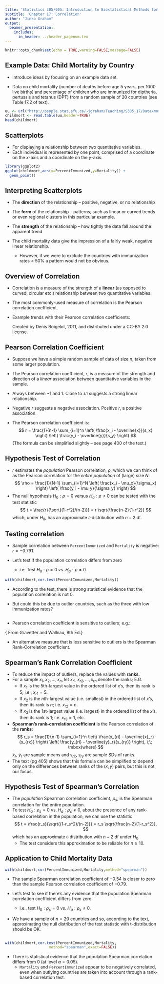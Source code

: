 ```yaml
---
title: 'Statistics 305/605: Introduction to Biostatistical Methods for Health Sciences'
subtitle: 'Chapter 17: Correlation'
author: "Jinko Graham"
output: 
  beamer_presentation:
    includes:
      in_header: ../header_pagenum.tex
---
```


```r
knitr::opts_chunk$set(echo = TRUE,warning=FALSE,message=FALSE)
```


## Example Data: Child Mortality by Country

* Introduce ideas by focusing on an example data set.

* Data on child mortality (number of deaths before
age 5 years, per 1000 live births)
and percentage of children who are immunized for 
diptheria, pertussis and tetanus (DPT) from a random sample of 20 countries (see Table 17.2 of text).

\scriptsize

```r
uu <- url("http://people.stat.sfu.ca/~jgraham/Teaching/S305_17/Data/mort.txt")
childmort <- read.table(uu,header=TRUE)
head(childmort)
```


## Scatterplots

* For displaying a relationship between two quantitative variables.
* Each individual is represented by one point, comprised of 
a coordinate on the $x$-axis and a coordinate on the $y$-axis.

\scriptsize

```r
library(ggplot2)
ggplot(childmort,aes(x=PercentImmunized,y=Mortality)) +
  geom_point()
```


## Interpreting Scatterplots

* The **direction** of the relationship -- positive, negative, or
no relationship
* The **form** of the relationship -- patterns, such as linear or curved trends or even regional clusters in this particular example.
* The **strength** of the relationship -- how tightly the data fall around the apparent trend

* The child mortality data give the impression of a fairly weak,
negative linear relationship.
    + However, if we were to exclude the countries with 
    immunization rates $<$ 50% a pattern would not be obvious.

## Overview of Correlation

* Correlation is a measure of the strength of a **linear** 
(as opposed to curved, circular etc.) relationship between two quantitative variables.

* The most commonly-used measure of correlation is the 
Pearson correlation coefficient.

* Example trends with their Pearson correlation coefficients:
\vspace*{-.15in}
\begin{center}
\includegraphics[height=3in]{512pxCorrEgs.png}
\end{center}
\vspace*{-.07in}
\scriptsize Created by Denis Boigelot, 2011, and distributed under a CC-BY 2.0 license.

## Pearson Correlation Coefficient

* Suppose we have a simple random sample of data of size $n$, taken
from some larger population. 

* The Pearson correlation coefficient, $r$, is
a measure of the strength and direction of a _linear_ association between quantitative variables in the sample. 
* Always between $-1$ and $1$. Close to $\pm 1$ suggests a
strong linear relationship.
* Negative $r$ suggests a negative association. Positive $r$, a positive association.
* The Pearson correlation coefficient is:
$$
r = \frac{1}{n-1} \sum_{i=1}^n \left( 
\frac{x_i - \overline{x}}{s_x} \right) \left(
\frac{y_i - \overline{y}}{s_y} \right)
$$
(The formula can be simplified slightly -- see page 400 of the text.)

## Hypothesis Test of Correlation

* $r$ estimates the _population_ Pearson correlation, $\rho$,
which we can think of
as the Pearson correlation for the _entire population_ of (large) size $N$:
$$
\rho = \frac{1}{N-1} \sum_{i=1}^N \left( 
\frac{x_i - \mu_x}{\sigma_x} \right) \left(
\frac{y_i - \mu_y}{\sigma_y} \right)
$$
* The null hypothesis $H_0: \rho=0$ versus 
$H_a: \rho \not= 0$ can be tested with the test statistic
$$
t = \frac{r}{\sqrt{(1-r^2)/(n-2)}} = r \sqrt{\frac{n-2}{1-r^2}}
$$
which, under $H_0$, has an approximate $t$-distribution with $n-2$ df.

## Testing correlation

* Sample correlation between `PercentImmunized` and `Mortality` is negative: $r=-0.791$.


* Let's test if the population correlation differs from zero  
    +  i.e. Test $H_0: \rho=0$ vs. $H_a: \rho \not= 0$.

\vspace*{-.1in}

\scriptsize

```r
with(childmort,cor.test(PercentImmunized,Mortality))
```

\small

\vspace*{-.1in}

* According to the test, there is strong 
statistical evidence that the
population correlation is not 0.

* But could this be due to outlier countries, such
    as the three with low immunization rates? 

## 

* Pearson correlation coefficient is sensitive to outliers; e.g.:

\vspace*{-.15in}
\begin{center}
\includegraphics[height=3in]{CorrOutlier.png}
\end{center}
\vspace*{-.15in}
\scriptsize{\hspace{.3in} From Gravetter and Wallnau, 8th Ed.}

\normalsize

* An alternative measure that is less sensitive to outliers
is the Spearman Rank-Correlation coefficient.



## Spearman's Rank Correlation Coefficient

* To reduce the impact of outliers, replace the
values with **ranks**.
* For a sample $x_1, x_2, \ldots, x_n$, let $x_{r1},x_{r2}, \ldots,
x_{rn}$ denote the ranks; E.G. 
    + If $x_1$ is the $5$th-largest value in the ordered list of $x$'s, then its
rank is 5; i.e., $x_{r1}=5$. 
    + If $x_2$ is the $n$th-largest value (i.e. smallest) in the ordered list of $x$'s, then its rank is $n$; i.e. $x_{r2}=n$.
    + If $x_3$ is the $1$st-largest value (i.e. largest) in the ordered list of the $x$'s, then its 
    rank is $1$; i.e. $x_{r3}=1$, etc.
* **Spearman's rank-correlation coefficient** is the Pearson correlation 
of the **ranks**:
$$
r_s = \frac{1}{n-1} \sum_{i=1}^n \left( 
\frac{x_{ri} - \overline{x}_r}{s_{rx}} \right) \left(
\frac{y_{ri} - \overline{y}_r}{s_{ry}} \right), \;\; \mbox{where}
$$
$\bar{x}_r$, $\bar{y}_r$ are sample means and 
$s_{rx}$,  $s_{ry}$ are sample SDs of ranks.
* The text (pg 405) shows that this formula can be simplified to depend only on the 
differences between ranks of the $(x,y)$ pairs, but this is not our focus.


## Hypothesis Test of Spearman's Correlation

* The _population_ Spearman correlation coefficient, $\rho_s$, is 
the Spearman correlation for the entire population.
* To test $H_0: \rho_s=0$
vs. $H_a:\rho_s \not= 0$, about the presence of any rank-based correlation in the population, we can use the statistic
$$
t = \frac{r_s}{\sqrt{(1-r_s^2)/(n-2)}} = r_s \sqrt{\frac{n-2}{1-r_s^2}},
$$
which has an approximate $t$-distribution with $n-2$ df under $H_0$.
    + The test considers this approximation to be reliable for $n\geq 10$.

## Application to Child Mortality Data

\scriptsize

```r
with(childmort,cor(PercentImmunized,Mortality,method="spearman"))
```

\normalsize

* The sample Spearman correlation coefficient  of $-0.54$ is closer to zero
than the sample Pearson correlation coefficient of $-0.79$.

* Let's test to see if there's any evidence that the
population Spearman correlation coefficient differs
from zero.
    + i.e., test $H_0: \rho_s=0$
vs. $H_a:\rho_s \not= 0$.

* We have a sample of $n=20$ countries and so,
according to the text, approximating
the null distribution of the test statistic with t-distribution should be OK.

##

\bigskip

\scriptsize

```r
with(childmort,cor.test(PercentImmunized,Mortality,
                    method="spearman",exact=FALSE))
```

\normalsize

* There is statistical evidence that the population 
Spearman correlation differs from 0 (at level $\alpha=0.05$).
    + `Mortality` and `PercentImmunized` appear to be negatively correlated, even when outlying countries are taken into
    account through a rank-based correlation test.
